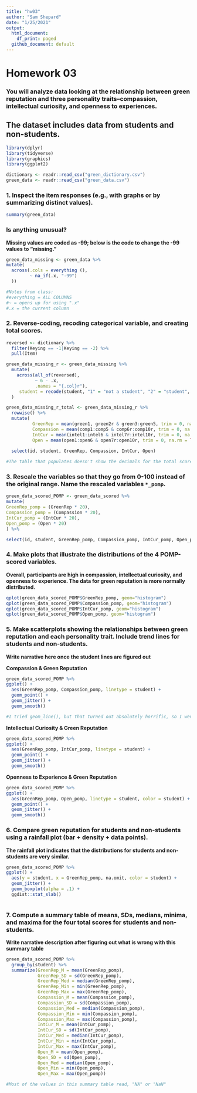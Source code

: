 ```yaml
---
title: "hw03"
author: "Sam Shepard"
date: "1/25/2021"
output:
  html_document:
    df_print: paged
  github_document: default
---
```


# Homework 03

### You will analyze data looking at the relationship between **green reputation** and three personality traits--**compassion**, **intellectual curiosity**, and **openness to experiences**.
## The dataset includes data from **students** and **non-students**.

```r
library(dplyr)
library(tidyverse)
library(graphics)
library(ggplot2)
```

```r
dictionary <- readr::read_csv("green_dictionary.csv")
green_data <- readr::read_csv("green_data.csv")
```

### 1. Inspect the item responses (e.g., with graphs or by summarizing distinct values). 
  
```r
summary(green_data)
```
  
### Is anything unusual?
**Missing values are coded as -99; below is the code to change the -99 values to "missing."**

```r
green_data_missing <- green_data %>% 
mutate(
  across(.cols = everything (),
         ~ na_if(.x, "-99")
  ))

#Notes from class:
#everything = ALL COLUMNS
#~ = opens up for using ".x"
#.x = the current column
```

### 2. Reverse-coding, recoding categorical variable, and creating total scores.
```r
reversed <- dictionary %>% 
  filter(Keying == -1|Keying == -2) %>% 
  pull(Item)
```

```r

green_data_missing_r <- green_data_missing %>% 
  mutate(
    across(all_of(reversed),
           ~ 6 - .x,
           .names = "{.col}r"),
     student = recode(student, "1" = "not a student", "2" = "student", .missing = "(Unknown)")
  )
```




```r
green_data_missing_r_total <- green_data_missing_r %>% 
  rowwise() %>% 
  mutate(
          GreenRep = mean(green1, green2r & green3:green5, trim = 0, na.rm = TRUE),
          Compassion = mean(comp1:comp5 & comp6r:comp10r, trim = 0, na.rm = TRUE),
          IntCur = mean(intel1:intel6 & intel7r:intel10r, trim = 0, na.rm = TRUE),
          Open = mean(open1:open6 & open7r:open10r, trim = 0, na.rm = TRUE)) %>% 
        
  select(id, student, GreenRep, Compassion, IntCur, Open)

#The table that populates doesn't show the decimals for the total scores?

```


### 3. Rescale the variables so that they go from 0-100 instead of the original range. Name the rescaled variables `*_pomp`.

```r
green_data_scored_POMP <- green_data_scored %>% 
mutate(
GreenRep_pomp = (GreenRep * 20),
Compassion_pomp = (Compassion * 20),
IntCur_pomp = (IntCur * 20),
Open_pomp = (Open * 20)
) %>% 

select(id, student, GreenRep_pomp, Compassion_pomp, IntCur_pomp, Open_pomp)

```
    
### 4. Make plots that illustrate the distributions of the 4 POMP-scored variables.

**Overall, participants are high in compassion, intellectual curiosity, and openness to experience. The data for green reputation is more normally distributed.**
  
  
```r
qplot(green_data_scored_POMP$GreenRep_pomp, geom="histogram")
qplot(green_data_scored_POMP$Compassion_pomp, geom="histogram")
qplot(green_data_scored_POMP$IntCur_pomp, geom="histogram")
qplot(green_data_scored_POMP$Open_pomp, geom="histogram")

```
  
  

### 5. Make scatterplots showing the relationships between **green reputation** and each personality trait. Include trend lines for **students** and **non-students**.

**Write narrative here once the student lines are figured out**

**Compassion & Green Reputation**  
```r
green_data_scored_POMP %>% 
ggplot() +
  aes(GreenRep_pomp, Compassion_pomp, linetype = student) +
  geom_point() +
  geom_jitter() +
  geom_smooth()

#I tried geom_line(), but that turned out absolutely horrific, so I went with geom_smooth for this draft.
```

**Intellectual Curiosity & Green Reputation**  

```r
green_data_scored_POMP %>% 
ggplot() +
  aes(GreenRep_pomp, IntCur_pomp, linetype = student) +
  geom_point() +
  geom_jitter() +
  geom_smooth()

```

**Openness to Experience & Green Reputation** 

```r
green_data_scored_POMP %>% 
ggplot() +
  aes(GreenRep_pomp, Open_pomp, linetype = student, color = student) +
  geom_point() +
  geom_jitter() +
  geom_smooth()

```





     
### 6. Compare **green reputation** for students and non-students using a **rainfall plot** (bar + density + data points).

**The rainfall plot indicates that the distributions for students and non-students are very similar.**
  
```r
green_data_scored_POMP %>%
ggplot() +
  aes(y = student, x = GreenRep_pomp, na.omit, color = student) +
  geom_jitter() +
  geom_boxplot(alpha = .1) +
  ggdist::stat_slab()
  
```
 
### 7. Compute a summary table of means, SDs, medians, minima, and maxima for the four total scores for students and non-students.

**Write narrative description after figuring out what is wrong with this summary table**
  
```r
green_data_scored_POMP %>% 
  group_by(student) %>% 
  summarize(GreenRep_M = mean(GreenRep_pomp),
            GreenRep_SD = sd(GreenRep_pomp),
            GreenRep_Med = median(GreenRep_pomp),
            GreenRep_Min = min(GreenRep_pomp),
            GreenRep_Max = max(GreenRep_pomp),
            Compassion_M = mean(Compassion_pomp),
            Compassion_SD = sd(Compassion_pomp),
            Compassion_Med = median(Compassion_pomp),
            Compassion_Min = min(Compassion_pomp),
            Compassion_Max = max(Compassion_pomp),
            IntCur_M = mean(IntCur_pomp),
            IntCur_SD = sd(IntCur_pomp),
            IntCur_Med = median(IntCur_pomp),
            IntCur_Min = min(IntCur_pomp),
            IntCur_Max = max(IntCur_pomp),
            Open_M = mean(Open_pomp),
            Open_SD = sd(Open_pomp),
            Open_Med = median(Open_pomp),
            Open_Min = min(Open_pomp),
            Open_Max = max(Open_pomp))

#Most of the values in this summary table read, "NA" or "NaN"
```
